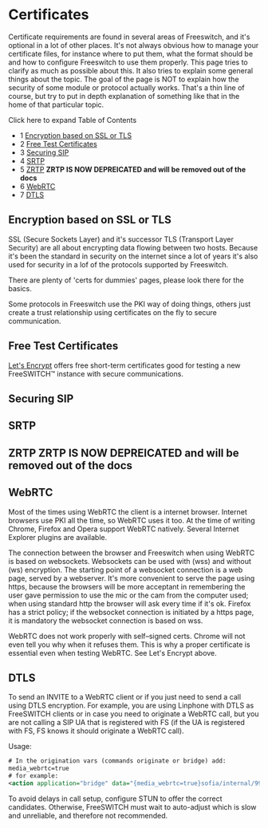 
# Certificates 

 

Certificate requirements are found in several areas of Freeswitch, and it's optional in a lot of other places. It's not always obvious how to manage your certificate files, for instance where to put them, what the format should be and how to configure Freeswitch to use them properly. This page tries to clarify as much as possible about this. It also tries to explain some general things about the topic. The goal of the page is NOT to explain how the security of some module or protocol actually works. That's a thin line of course, but try to put in depth explanation of something like that in the home of that particular topic.

  
Click here to expand Table of Contents

* 1 [Encryption based on SSL or TLS](#encryption-based-on-ssl-or-tls)
* 2 [Free Test Certificates](#free-test-certificates)
* 3 [Securing SIP](#securing-sip)
* 4 [SRTP](#srtp)
* 5 [ZRTP](#srtp) **ZRTP IS NOW DEPREICATED and will be removed out of the docs**
* 6 [WebRTC](#webrtc)
* 7 [DTLS](#dtls)

## Encryption based on SSL or TLS

SSL (Secure Sockets Layer) and it's successor TLS (Transport Layer Security) are all about encrypting data flowing between two hosts. Because it's been the standard in security on the internet since a lot of years it's also used for security in a lof of the protocols supported by Freeswitch.

There are plenty of 'certs for dummies' pages, please look there for the basics.

Some protocols in Freeswitch use the PKI way of doing things, others just create a trust relationship using certificates on the fly to secure communication.

## Free Test Certificates

[Let's Encrypt](https://letsencrypt.org/) offers free short-term certificates good for testing a new FreeSWITCH™ instance with secure communications.

## Securing SIP

## SRTP

## ZRTP **ZRTP IS NOW DEPREICATED and will be removed out of the docs**

## WebRTC

Most of the times using WebRTC the client is a internet browser. Internet browsers use PKI all the time, so WebRTC uses it too. At the time of writing Chrome, Firefox and Opera support WebRTC natively. Several Internet Explorer plugins are available.

The connection between the browser and Freeswitch when using WebRTC is based on websockets. Websockets can be used with (wss) and without (ws) encryption. The starting point of a websocket connection is a web page, served by a webserver. It's more convenient to serve the page using https, because the browsers will be more acceptant in remembering the user gave permission to use the mic or the cam from the computer used; when using standard http the browser will ask every time if it's ok. Firefox has a strict policy; if the websocket connection is initiated by a https page, it is mandatory the websocket connection is based on wss.

WebRTC does not work properly with self–signed certs. Chrome will not even tell you why when it refuses them. This is why a proper certificate is essential even when testing WebRTC. See Let's Encrypt above.

## DTLS

To send an INVITE to a WebRTC client or if you just need to send a call using DTLS encryption. For example, you are using Linphone with DTLS as FreeSWITCH clients or in case you need to originate a WebRTC call, but you are not calling a SIP UA that is registered with FS (if the UA is registered with FS, FS knows it should originate a WebRTC call).

Usage:

```xml
# In the origination vars (commands originate or bridge) add:
media_webrtc=true
# for example:
<action application="bridge" data="{media_webrtc=true}sofia/internal/9998881111@sip.yourprovider.com"/>
```

  
To avoid delays in call setup, configure STUN to offer the correct candidates. Otherwise, FreeSWITCH must wait to auto-adjust which is slow and unreliable, and therefore not recommended.
  
  

